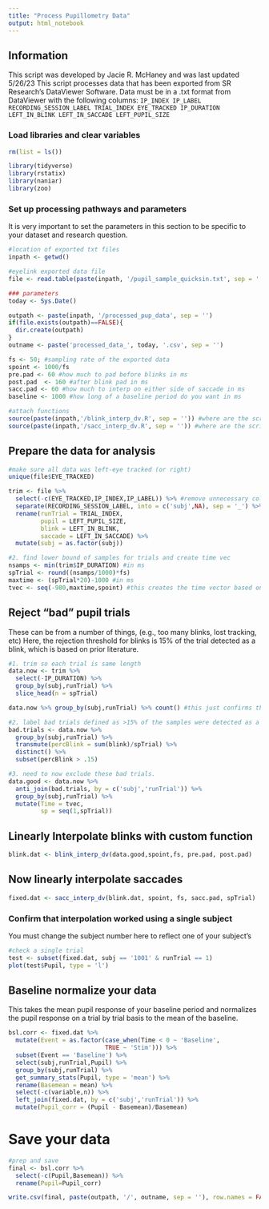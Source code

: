 ```yaml
---
title: "Process Pupillometry Data"
output: html_notebook
---
```


## Information
This script was developed by Jacie R. McHaney and was last updated 5/26/23
This script processes data that has been exported from SR Research's DataViewer Software.
Data must be in a .txt format from DataViewer with the following columns:
`IP_INDEX
IP_LABEL
RECORDING_SESSION_LABEL
TRIAL_INDEX
EYE_TRACKED
IP_DURATION
LEFT_IN_BLINK
LEFT_IN_SACCADE
LEFT_PUPIL_SIZE`


### Load libraries and clear variables
```r
rm(list = ls())

library(tidyverse)
library(rstatix)
library(naniar)
library(zoo)
```

### Set up processing pathways and parameters
It is very important to set the parameters in this section to be specific to your dataset and research question.
```r
#location of exported txt files
inpath <- getwd()

#eyelink exported data file
file <- read.table(paste(inpath, '/pupil_sample_quicksin.txt', sep = ''), header = TRUE, sep = '\t')

### parameters
today <- Sys.Date()

outpath <- paste(inpath, '/processed_pup_data', sep = '')
if(file.exists(outpath)==FALSE){
  dir.create(outpath)
}
outname <- paste('processed_data_', today, '.csv', sep = '')

fs <- 50; #sampling rate of the exported data
spoint <- 1000/fs
pre.pad <- 60 #how much to pad before blinks in ms
post.pad  <- 160 #after blink pad in ms
sacc.pad <- 60 #how much to interp on either side of saccade in ms
baseline <- 1000 #how long of a baseline period do you want in ms

#attach functions
source(paste(inpath,'/blink_interp_dv.R', sep = '')) #where are the scripts and function scripts located
source(paste(inpath,'/sacc_interp_dv.R', sep = '')) #where are the scripts and function scripts located
```

## Prepare the data for analysis
```r
#make sure all data was left-eye tracked (or right)
unique(file$EYE_TRACKED)

trim <- file %>% 
  select(-c(EYE_TRACKED,IP_INDEX,IP_LABEL)) %>% #remove unnecessary columns
  separate(RECORDING_SESSION_LABEL, into = c('subj',NA), sep = '_') %>% #create subject column
  rename(runTrial = TRIAL_INDEX,
         pupil = LEFT_PUPIL_SIZE,
         blink = LEFT_IN_BLINK,
         saccade = LEFT_IN_SACCADE) %>% 
  mutate(subj = as.factor(subj))

#2. find lower bound of samples for trials and create time vec
nsamps <- min(trim$IP_DURATION) #in ms
spTrial <- round((nsamps/1000)*fs)
maxtime <- (spTrial*20)-1000 #in ms
tvec <- seq(-980,maxtime,spoint) #this creates the time vector based on your sampling rate and length of trial
```

## Reject "bad" pupil trials
These can be from a number of things, (e.g., too many blinks, lost tracking, etc)
Here, the rejection threshold for blinks is 15% of the trial detected as a blink, which is based on prior literature.
```r
#1. trim so each trial is same length
data.now <- trim %>% 
  select(-IP_DURATION) %>% 
  group_by(subj,runTrial) %>% 
  slice_head(n = spTrial)

data.now %>% group_by(subj,runTrial) %>% count() #this just confirms that it worked and that all trials are the same

#2. label bad trials defined as >15% of the samples were detected as a blink.
bad.trials <- data.now %>% 
  group_by(subj,runTrial) %>% 
  transmute(percBlink = sum(blink)/spTrial) %>% 
  distinct() %>% 
  subset(percBlink > .15)

#3. need to now exclude these bad trials.  
data.good <- data.now %>% 
  anti_join(bad.trials, by = c('subj','runTrial')) %>% 
  group_by(subj,runTrial) %>% 
  mutate(Time = tvec,
         sp = seq(1,spTrial))
```

## Linearly Interpolate blinks with custom function
```r

blink.dat <- blink_interp_dv(data.good,spoint,fs, pre.pad, post.pad)

```

## Now linearly interpolate saccades
```r

fixed.dat <- sacc_interp_dv(blink.dat, spoint, fs, sacc.pad, spTrial)

```

### Confirm that interpolation worked using a single subject
You must change the subject number here to reflect one of your subject's
```r
#check a single trial
test <- subset(fixed.dat, subj == '1001' & runTrial == 1)
plot(test$Pupil, type = 'l')
```

## Baseline normalize your data
This takes the mean pupil response of your baseline period and normalizes the pupil response on a trial by trial basis to the mean of the baseline.
```r

bsl.corr <- fixed.dat %>% 
  mutate(Event = as.factor(case_when(Time < 0 ~ 'Baseline',
                           TRUE ~ 'Stim'))) %>% 
  subset(Event == 'Baseline') %>% 
  select(subj,runTrial,Pupil) %>% 
  group_by(subj,runTrial) %>% 
  get_summary_stats(Pupil, type = 'mean') %>% 
  rename(Basemean = mean) %>% 
  select(-c(variable,n)) %>% 
  left_join(fixed.dat, by = c('subj','runTrial')) %>% 
  mutate(Pupil_corr = (Pupil - Basemean)/Basemean)

```

# Save your data
```r

#prep and save
final <- bsl.corr %>% 
  select(-c(Pupil,Basemean)) %>% 
  rename(Pupil=Pupil_corr)

write.csv(final, paste(outpath, '/', outname, sep = ''), row.names = FALSE)

```
